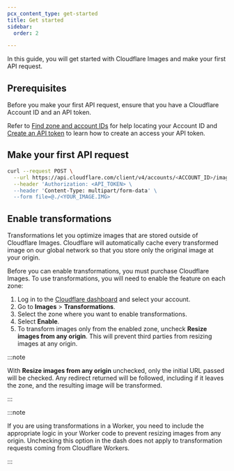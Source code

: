 ```yaml
---
pcx_content_type: get-started
title: Get started
sidebar:
  order: 2

---
```


In this guide, you will get started with Cloudflare Images and make your first API request.

## Prerequisites

Before you make your first API request, ensure that you have a Cloudflare Account ID and an API token.

Refer to [Find zone and account IDs](/fundamentals/setup/find-account-and-zone-ids/) for help locating your Account ID and [Create an API token](/fundamentals/api/get-started/create-token/) to learn how to create an access your API token.

## Make your first API request

```bash
curl --request POST \
  --url https://api.cloudflare.com/client/v4/accounts/<ACCOUNT_ID>/images/v1 \
  --header 'Authorization: <API_TOKEN> \
  --header 'Content-Type: multipart/form-data' \
  --form file=@./<YOUR_IMAGE.IMG>
```

## Enable transformations

Transformations let you optimize images that are stored outside of Cloudflare Images. Cloudflare will automatically cache every transformed image on our global network so that you store only the original image at your origin.

Before you can enable transformations, you must purchase Cloudflare Images. To use transformations, you will need to enable the feature on each zone:

1. Log in to the [Cloudflare dashboard](https://dash.cloudflare.com/login) and select your account.
2. Go to **Images** > **Transformations**.
3. Select the zone where you want to enable transformations.
4. Select **Enable**.
5. To transform images only from the enabled zone, uncheck **Resize images from any origin**. This will prevent third parties from resizing images at any origin.

:::note


With **Resize images from any origin** unchecked, only the initial URL passed will be checked. Any redirect returned will be followed, including if it leaves the zone, and the resulting image will be transformed.


:::

:::note


If you are using transformations in a Worker, you need to include the appropriate logic in your Worker code to prevent resizing images from any origin. Unchecking this option in the dash does not apply to transformation requests coming from Cloudflare Workers.


:::
